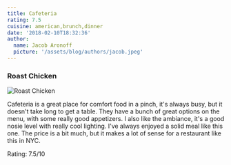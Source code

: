 ```yaml
---
title: Cafeteria
rating: 7.5
cuisine: american,brunch,dinner
date: '2018-02-10T18:32:36'
author:
  name: Jacob Aronoff
  picture: '/assets/blog/authors/jacob.jpeg'
---
```


### Roast Chicken
![Roast Chicken](/blog/cafeteria.jpg)

Cafeteria is a great place for comfort food in a pinch, it's always busy, but it doesn't take long to get a table. They have a bunch of great options on the menu, with some really good appetizers. I also like the ambiance, it's a good nosie level with really cool lighting. I've always enjoyed a solid meal like this one. The price is a bit much, but it makes a lot of sense for a restaurant like this in NYC.

Rating: 7.5/10
